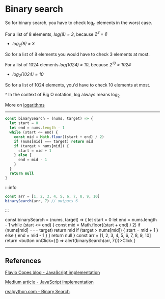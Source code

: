 # Binary search

So for binary search, you have to check log<sub>n</sub> elements in the worst case.

For a list of 8 elements, _log(8) = 3_, because _2<sup>3</sup> = 8_

- _log<sub>2</sub>(8) = 3_

So for a list of 8 elements you would have to check 3 elements at most.

For a list of 1024 elements _log(1024) = 10_, because _2<sup>10</sup> = 1024_

- _log<sub>2</sub>(1024) = 10_

So for a list of 1024 elements, you'd have to check 10 elements at most.

^ In the context of Big O notation, log always means log<sub>2</sub>

More on [logarithms](/docs/algorithms/logarithms/)

---

```js
const binarySearch = (nums, target) => {
  let start = 0
  let end = nums.length - 1
  while (start <= end) {
    const mid = Math.floor((start + end) / 2)
    if (nums[mid] === target) return mid
    if (target > nums[mid]) {
      start = mid + 1
    } else {
      end = mid - 1
    }
  }
  return null
}
```

:::info
```js
const arr = [1, 2, 3, 4, 5, 6, 7, 8, 9, 10]
binarySearch(arr, 7) // outputs 6
```
:::


  const binarySearch = (nums, target) => {
    let start = 0
    let end = nums.length - 1
    while (start <= end) {
      const mid = Math.floor((start + end) / 2)
      if (nums[mid] === target) return mid
      if (target > nums[mid]) {
        start = mid + 1
      } else {
        end = mid - 1
      }
    }
    return null
  }
  const arr = [1, 2, 3, 4, 5, 6, 7, 8, 9, 10]
  return <button onClick={() => alert(binarySearch(arr, 7))}>Click</button>
}

<BinarySearch/>

---

## References

[Flavio Copes blog - JavaScript implementation](https://flaviocopes.com/binary-search-javascript/)

[Medium article - JavaScript implementation](https://medium.com/@jeffrey.allen.lewis/javascript-algorithms-explained-binary-search-25064b896470)

[realpython.com - Binary Search](https://realpython.com/binary-search-python/)
